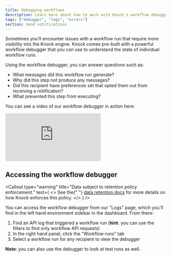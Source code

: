```yaml
---
title: Debugging workflows
description: Learn more about how to work with Knock's workflow debugger and API logs to easily debug your notification workflows.
tags: ["debugger", "logs", "errors"]
section: Send notifications
---
```


Sometimes you'll encounter issues with a workflow run that require more visibility into the Knock engine. Knock comes pre-built with a powerful workflow debugger that you can use to understand the state of individual workflow runs.

Using the workflow debugger, you can answer questions such as:

- What messages did this workflow run generate?
- Why did this step not produce any messages?
- Did this recipient have preferences set that opted them out from receiving a notification?
- What prevented this step from executing?

You can see a video of our workflow debugger in action here:

<div style={{ position: "relative", paddingBottom: "56.25%", height: 0 }}>
  <iframe
    src="https://www.loom.com/embed/77c2a99f63914dda83abf6653b4711b8"
    frameBorder="0"
    allowFullScreen
    style={{
      position: "absolute",
      top: 0,
      left: 0,
      width: "100%",
      height: "100%",
    }}
  ></iframe>
</div>

## Accessing the workflow debugger

<Callout
  type="warning"
  title="Data subject to retention policy enforcement."
  text={
    <>
      See the{" "}
      <a href="/manage-your-account/data-retention">data retention docs</a> for
      more details on how Knock enforces this policy.
    </>
  }
/>

You can access the workflow debugger from our "Logs" page, which you'll find in the left hand environment sidebar in the dashboard. From there:

1. Find an API log that triggered a workflow run (**hint**: you can use the filters to find only workflow API requests)
2. In the right hand panel, click the "Workflow runs" tab
3. Select a workflow run for any recipient to view the debugger

**Note**: you can also use the debugger to look at test runs as well.
